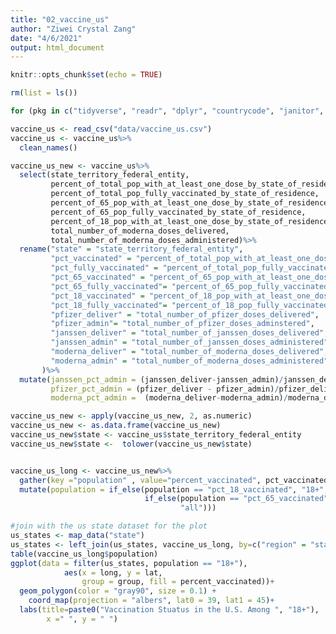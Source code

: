 ```yaml
---
title: "02_vaccine_us"
author: "Ziwei Crystal Zang"
date: "4/6/2021"
output: html_document
---
```


```r
knitr::opts_chunk$set(echo = TRUE)
```

```r
rm(list = ls())

for (pkg in c("tidyverse", "readr", "dplyr", "countrycode", "janitor", "maps")) {library(pkg, character.only = TRUE)}
```

```r
vaccine_us <- read_csv("data/vaccine_us.csv")
vaccine_us <- vaccine_us%>%
  clean_names()

vaccine_us_new <- vaccine_us%>%
  select(state_territory_federal_entity,
         percent_of_total_pop_with_at_least_one_dose_by_state_of_residence,
         percent_of_total_pop_fully_vaccinated_by_state_of_residence,
         percent_of_65_pop_with_at_least_one_dose_by_state_of_residence,
         percent_of_65_pop_fully_vaccinated_by_state_of_residence,
         percent_of_18_pop_with_at_least_one_dose_by_state_of_residence, percent_of_18_pop_fully_vaccinated_by_state_of_residence, total_number_of_pfizer_doses_delivered, total_number_of_pfizer_doses_adminstered, total_number_of_janssen_doses_delivered, total_number_of_janssen_doses_administered, 
         total_number_of_moderna_doses_delivered,
         total_number_of_moderna_doses_administered)%>%
  rename("state" = "state_territory_federal_entity", 
         "pct_vaccinated" = "percent_of_total_pop_with_at_least_one_dose_by_state_of_residence",
         "pct_fully_vaccinated" = "percent_of_total_pop_fully_vaccinated_by_state_of_residence",
         "pct_65_vaccinated" = "percent_of_65_pop_with_at_least_one_dose_by_state_of_residence",
         "pct_65_fully_vaccinated"= "percent_of_65_pop_fully_vaccinated_by_state_of_residence",
         "pct_18_vaccinated" = "percent_of_18_pop_with_at_least_one_dose_by_state_of_residence",
         "pct_18_fully_vaccinated"= "percent_of_18_pop_fully_vaccinated_by_state_of_residence",
         "pfizer_deliver" = "total_number_of_pfizer_doses_delivered",
         "pfizer_admin"= "total_number_of_pfizer_doses_adminstered",
         "janssen_deliver" = "total_number_of_janssen_doses_delivered",
         "janssen_admin" = "total_number_of_janssen_doses_administered",
         "moderna_deliver" = "total_number_of_moderna_doses_delivered",
         "moderna_admin" = "total_number_of_moderna_doses_administered"
       )%>%
  mutate(janssen_pct_admin = (janssen_deliver-janssen_admin)/janssen_deliver,
         pfizer_pct_admin = (pfizer_deliver - pfizer_admin)/pfizer_deliver ,
         moderna_pct_admin =  (moderna_deliver-moderna_admin)/moderna_deliver)

vaccine_us_new <- apply(vaccine_us_new, 2, as.numeric)
vaccine_us_new <- as.data.frame(vaccine_us_new)
vaccine_us_new$state <- vaccine_us$state_territory_federal_entity
vaccine_us_new$state <-  tolower(vaccine_us_new$state)


vaccine_us_long <- vaccine_us_new%>%
  gather(key ="population" , value="percent_vaccinated", pct_vaccinated, pct_65_vaccinated, pct_18_vaccinated )%>%
  mutate(population = if_else(population == "pct_18_vaccinated", "18+",
                              if_else(population == "pct_65_vaccinated","65+",
                                      "all")))

#join with the us state dataset for the plot
us_states <- map_data("state")
us_states <- left_join(us_states, vaccine_us_long, by=c("region" = "state"))
table(vaccine_us_long$population)
ggplot(data = filter(us_states, population == "18+"),
            aes(x = long, y = lat,
                group = group, fill = percent_vaccinated))+
  geom_polygon(color = "gray90", size = 0.1) +
    coord_map(projection = "albers", lat0 = 39, lat1 = 45)+
  labs(title=paste0("Vaccination Stuatus in the U.S. Among ", "18+"),
        x =" ", y = " ")
```

